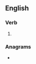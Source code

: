 ==English==

===Verb===
{{head|en|verb form}}

# {{en-past of|rustle}}

===Anagrams===
* {{anagrams|en|Trudels|lustred|strudel}}